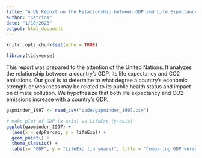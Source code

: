 ```yaml
---
title: "A UN Report on the Relationship between GDP and Life Expectancy and CO2 emissions"
author: "Katrina"
date: "1/18/2023"
output: html_document
---
```


```r
knitr::opts_chunk$set(echo = TRUE)
```

```r
library(tidyverse)
```

This report was prepared to the attention of the United Nations. It analyzes the relationship between a country's GDP, its life expectancy and CO2 emissions. Our goal is to determine to what degree a country’s economic strength or weakness may be related to its public health status and impact on climate pollution. We hypothesize that both life expectancy and CO2 emissions increase with a country's GDP.

```r
gapminder_1997 <- read_csv("code/gapminder_1997.csv")
```

```r
# make plot of GDP (x-axis) vs LifeExp (y-axis)
ggplot(gapminder_1997) +
  (aes(x = gdpPercap, y = lifeExp)) +
  geom_point() +
  theme_classic() +
  labs(x= "GDP", y = "LifeExp (in years)", title = "Comparing GDP versus Life Expectancy")
```

